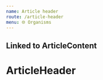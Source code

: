```yaml
---
name: Article header
route: /article-header
menu: 🌐 Organisms
---
```



## Linked to ArticleContent

# ArticleHeader

<Playground>
  <ArticleHeader
    title="Rencontre avec Mary Franzese, l’Italienne idéaliste qui s’est ouvert un chemin dans le marché de la medtech"
    date="1 janv. 2018"
    category="engagement"
    image={{
      src:
        'https://prismic-io.s3.amazonaws.com/mini-site%2F4de7a112-4a8e-4281-a07d-ecc7b9738156_article%403x.jpg',
      alt: 'article header',
    }}
  />
</Playground>
